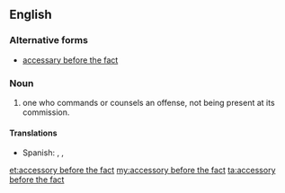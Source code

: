 ==English==

===Alternative forms===
* [[accessary before the fact]] 

===Noun===
{{en-noun|head=[[accessory]] [[before]] [[the]] [[fact]]|accessories before the fact}}

# {{context|legal|lang=en}} one who commands or counsels an offense, not being present at its commission.

====Translations====
{{trans-top|one who commands or counsels an offense}}
* Spanish: {{t-|es|cómplice instigador|m}}, {{t|es|instigador|m}}, {{t|es|inductor|m}}
{{trans-mid}}
{{trans-bottom}}

[[et:accessory before the fact]]
[[my:accessory before the fact]]
[[ta:accessory before the fact]]